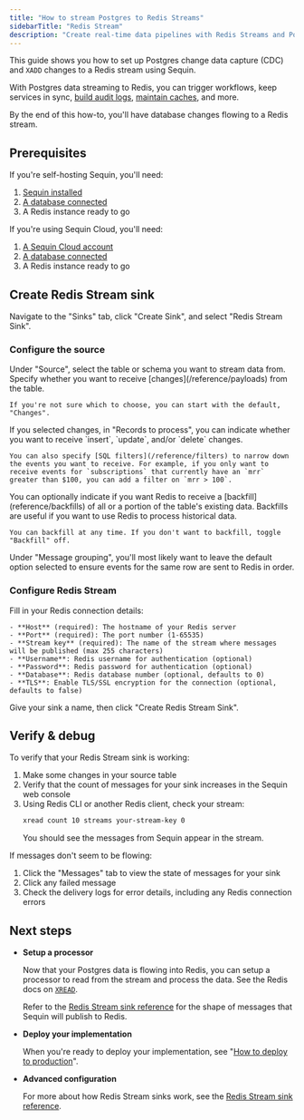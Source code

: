 ```yaml
---
title: "How to stream Postgres to Redis Streams"
sidebarTitle: "Redis Stream"
description: "Create real-time data pipelines with Redis Streams and Postgres change data capture (CDC). Stream database changes for caching, analytics, and event distribution."
---
```


This guide shows you how to set up Postgres change data capture (CDC) and `XADD` changes to a Redis stream using Sequin.

With Postgres data streaming to Redis, you can trigger workflows, keep services in sync, [build audit logs](/how-to/create-audit-logs), [maintain caches](/how-to/maintain-caches), and more.

By the end of this how-to, you'll have database changes flowing to a Redis stream.

## Prerequisites

If you're self-hosting Sequin, you'll need:

1. [Sequin installed](/running-sequin)
2. [A database connected](/connect-postgres)
3. A Redis instance ready to go

If you're using Sequin Cloud, you'll need:

1. [A Sequin Cloud account](https://console.sequinstream.com)
2. [A database connected](/connect-postgres)
3. A Redis instance ready to go

## Create Redis Stream sink

Navigate to the "Sinks" tab, click "Create Sink", and select "Redis Stream Sink".

### Configure the source

<Steps>
  <Step title="Select source table or schema">
    Under "Source", select the table or schema you want to stream data from.
  </Step>

  <Step title="Choose message type">
    Specify whether you want to receive [changes](/reference/payloads) from the table.

    If you're not sure which to choose, you can start with the default, "Changes".
  </Step>

  <Step title="Specify filters">
    If you selected changes, in "Records to process", you can indicate whether you want to receive `insert`, `update`, and/or `delete` changes.

    You can also specify [SQL filters](/reference/filters) to narrow down the events you want to receive. For example, if you only want to receive events for `subscriptions` that currently have an `mrr` greater than $100, you can add a filter on `mrr > 100`.
  </Step>

  <Step title="Specify backfill">
    You can optionally indicate if you want Redis to receive a [backfill](reference/backfills) of all or a portion of the table's existing data. Backfills are useful if you want to use Redis to process historical data.

    You can backfill at any time. If you don't want to backfill, toggle "Backfill" off.
  </Step>

  <Step title="Specify message grouping">
    Under "Message grouping", you'll most likely want to leave the default option selected to ensure events for the same row are sent to Redis in order.
  </Step>

</Steps>

### Configure Redis Stream

<Steps>
  <Step title="Enter Redis connection details">
    Fill in your Redis connection details:

    - **Host** (required): The hostname of your Redis server
    - **Port** (required): The port number (1-65535)
    - **Stream key** (required): The name of the stream where messages will be published (max 255 characters)
    - **Username**: Redis username for authentication (optional)
    - **Password**: Redis password for authentication (optional)
    - **Database**: Redis database number (optional, defaults to 0)
    - **TLS**: Enable TLS/SSL encryption for the connection (optional, defaults to false)
  </Step>

  <Step title="Create the sink">
    Give your sink a name, then click "Create Redis Stream Sink".
  </Step>
</Steps>

## Verify & debug

To verify that your Redis Stream sink is working:

1. Make some changes in your source table
2. Verify that the count of messages for your sink increases in the Sequin web console
3. Using Redis CLI or another Redis client, check your stream:
   ```bash
   xread count 10 streams your-stream-key 0
   ```
   You should see the messages from Sequin appear in the stream.

If messages don't seem to be flowing:

1. Click the "Messages" tab to view the state of messages for your sink
2. Click any failed message
3. Check the delivery logs for error details, including any Redis connection errors

## Next steps

- **Setup a processor**

   Now that your Postgres data is flowing into Redis, you can setup a processor to read from the stream and process the data. See the Redis docs on [`XREAD`](https://redis.io/docs/latest/commands/xread/).

   Refer to the [Redis Stream sink reference](/reference/sinks/redis-stream) for the shape of messages that Sequin will publish to Redis.

- **Deploy your implementation**

   When you're ready to deploy your implementation, see "[How to deploy to production](/how-to/deploy-to-production)".

- **Advanced configuration**

   For more about how Redis Stream sinks work, see the [Redis Stream sink reference](/reference/sinks/redis-stream).
